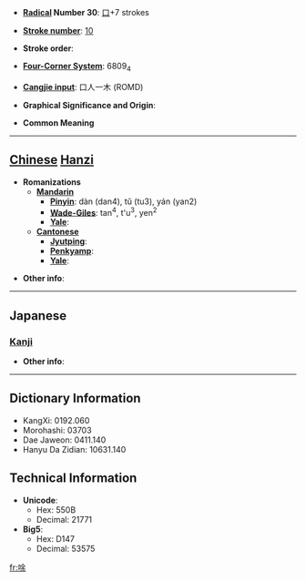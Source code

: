 * '''[[Wiktionary:Chinese radical index| Radical]] Number 30''': [[Wiktionary:Chinese radical index 口|口]]+7 strokes

* '''[[Wiktionary:Chinese total strokes index|Stroke number]]''': [[Wiktionary:Chinese total strokes index 10|10]]

* '''Stroke order''': 

* '''[[Wiktionary:Chinese four corner index|Four-Corner System]]''': 6809<sub>4</sub>

* '''[[Wiktionary:Chinese Cangjie index|Cangjie input]]''': 口人一木 (ROMD)

* '''Graphical Significance and Origin''': 

* '''Common Meaning'''

----

== [[Chinese]] [[Hanzi]] ==

* '''Romanizations'''
** '''[[Mandarin]]'''
*** '''[[Pinyin]]''': dàn (dan4), tǔ (tu3), yán (yan2)
*** '''[[Wade-Giles]]''': tan<sup>4</sup>, t'u<sup>3</sup>, yen<sup>2</sup>
*** '''[[Yale]]''': 
** '''[[Cantonese]]'''
*** '''[[Jyutping]]''':
*** '''[[Penkyamp]]''': 
*** '''[[Yale]]''': 

* '''Other info''': 

----

==Japanese==
===[[Kanji]]===
{{kanji|on readings=[[と]] (to), [[つ]] (tsu)
|kun readings=[[はく]] (haku)
}}

* '''Other info''':  

----

== Dictionary Information ==

* KangXi: 0192.060
* Morohashi: 03703
* Dae Jaweon: 0411.140
* Hanyu Da Zidian: 10631.140

== Technical Information ==

* '''Unicode''':
** Hex: 550B
** Decimal: 21771
* '''Big5''':
** Hex: D147
** Decimal: 53575

[[fr:唋]]